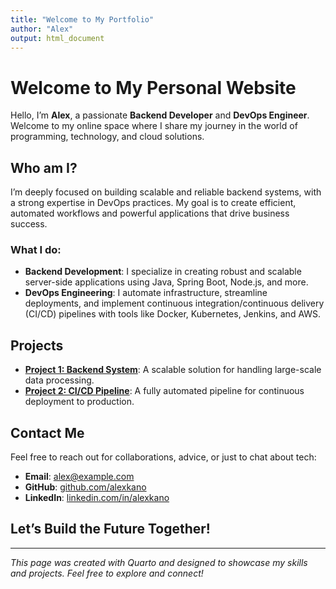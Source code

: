 ```yaml
---
title: "Welcome to My Portfolio"
author: "Alex"
output: html_document
---
```


# Welcome to My Personal Website

Hello, I'm **Alex**, a passionate **Backend Developer** and **DevOps Engineer**. Welcome to my online space where I share my journey in the world of programming, technology, and cloud solutions.

## Who am I?

I'm deeply focused on building scalable and reliable backend systems, with a strong expertise in DevOps practices. My goal is to create efficient, automated workflows and powerful applications that drive business success.

### What I do:

- **Backend Development**: I specialize in creating robust and scalable server-side applications using Java, Spring Boot, Node.js, and more.
- **DevOps Engineering**: I automate infrastructure, streamline deployments, and implement continuous integration/continuous delivery (CI/CD) pipelines with tools like Docker, Kubernetes, Jenkins, and AWS.

## Projects

- **[Project 1: Backend System](#)**: A scalable solution for handling large-scale data processing.
- **[Project 2: CI/CD Pipeline](#)**: A fully automated pipeline for continuous deployment to production.

## Contact Me

Feel free to reach out for collaborations, advice, or just to chat about tech:

- **Email**: [alex@example.com](mailto:alex@example.com)
- **GitHub**: [github.com/alexkano](https://github.com/alexkano)
- **LinkedIn**: [linkedin.com/in/alexkano](https://linkedin.com/in/alexkano)

## Let's Build the Future Together!

---

*This page was created with Quarto and designed to showcase my skills and projects. Feel free to explore and connect!*